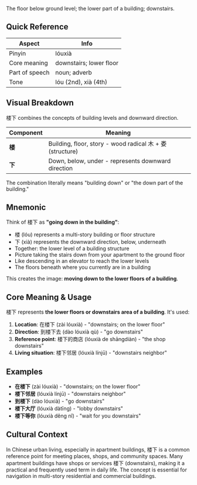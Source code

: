 The floor below ground level; the lower part of a building; downstairs.

## Quick Reference

| Aspect         | Info                    |
| -------------- | ----------------------- |
| Pinyin         | lóuxià                  |
| Core meaning   | downstairs; lower floor |
| Part of speech | noun; adverb            |
| Tone           | lóu (2nd), xià (4th)    |

## Visual Breakdown

楼下 combines the concepts of building levels and downward direction.

| Component | Meaning                                                   |
| --------- | --------------------------------------------------------- |
| **楼**    | Building, floor, story - wood radical 木 + 娄 (structure) |
| **下**    | Down, below, under - represents downward direction        |

The combination literally means "building down" or "the down part of the building."

## Mnemonic

Think of 楼下 as **"going down in the building"**:

- 楼 (lóu) represents a multi-story building or floor structure
- 下 (xià) represents the downward direction, below, underneath
- Together: the lower level of a building structure
- Picture taking the stairs down from your apartment to the ground floor
- Like descending in an elevator to reach the lower levels
- The floors beneath where you currently are in a building

This creates the image: **moving down to the lower floors of a building**.

## Core Meaning & Usage

楼下 represents **the lower floors or downstairs area of a building**. It's used:

1. **Location**: 在楼下 (zài lóuxià) - "downstairs; on the lower floor"
2. **Direction**: 到楼下去 (dào lóuxià qù) - "go downstairs"
3. **Reference point**: 楼下的商店 (lóuxià de shāngdiàn) - "the shop downstairs"
4. **Living situation**: 楼下邻居 (lóuxià línjū) - "downstairs neighbor"

## Examples

- **在楼下** (zài lóuxià) - "downstairs; on the lower floor"
- **楼下邻居** (lóuxià línjū) - "downstairs neighbor"
- **到楼下** (dào lóuxià) - "go downstairs"
- **楼下大厅** (lóuxià dàtīng) - "lobby downstairs"
- **楼下等你** (lóuxià děng nǐ) - "wait for you downstairs"

## Cultural Context

In Chinese urban living, especially in apartment buildings, 楼下 is a common reference point for
meeting places, shops, and community spaces. Many apartment buildings have shops or
services 楼下 (downstairs), making it a practical and frequently used term in daily life. The
concept is essential for navigation in multi-story residential and commercial buildings.
